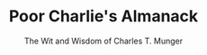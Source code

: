 ---
title: "Poor Charlie's Almanack"
subtitle: "The Wit and Wisdom of Charles T. Munger"
bookCover: "/assets/book-covers/charlies-almanack.jpeg"
bookAuthor: "Charlie Munger"
rating: 6
done: false
tags: []
summary: false
detailedNotes: false
amazonLink: ""
amazonAffiliateLink: ""
---